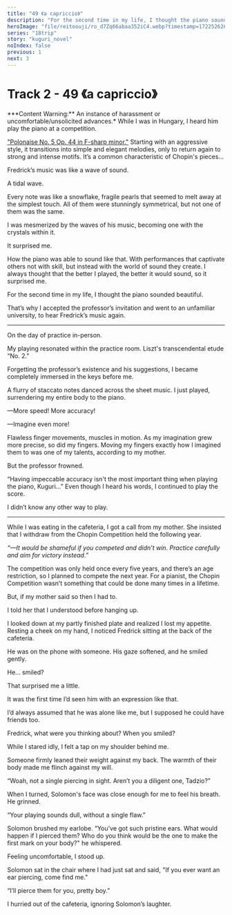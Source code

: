 ```yaml
---
title: "49 《a capriccio》"
description: "For the second time in my life, I thought the piano sounded beautiful..."
heroImage: "file/reitoouji/ro_d7Zq66abaa352iC4.webp?timestamp=1722526268455"
series: "18trip"
story: "kuguri_novel"
noIndex: false
previous: 1
next: 3
---
```



# Track 2 - 49 《a capriccio》

<Narration>
***Content Warning:** An instance of harassment or uncomfortable/unsolicited advances.*
</Narration>

<Narration novel>
While I was in Hungary, I heard him play the piano at a competition.

["Polonaise No. 5 Op. 44 in F-sharp minor."](https://www.youtube.com/watch?v=yqOIssmVIBQ) Starting with an aggressive style, it transitions into simple and elegant melodies, only to return again to strong and intense motifs. It’s a common characteristic of Chopin's pieces...

Fredrick’s music was like a wave of sound.

A tidal wave.

Every note was like a snowflake, fragile pearls that seemed to melt away at the simplest touch.
All of them were stunningly symmetrical, but not one of them was the same.

I was mesmerized by the waves of his music, becoming one with the crystals within it.

It surprised me.

How the piano was able to sound like that.
With performances that captivate others not with skill, but instead with the world of sound they create.
I always thought that the better I played, the better it would sound, so it surprised me.

For the second time in my life,
I thought the piano sounded beautiful.

That’s why I accepted the professor’s invitation and went to an unfamiliar university, to hear Fredrick’s music again.
</Narration>

***

<Narration novel>
On the day of practice in-person.

My playing resonated within the practice room.
Liszt's transcendental etude “No. 2."

Forgetting the professor’s existence and his suggestions, I became completely immersed in the keys before me.

A flurry of staccato notes danced across the sheet music.
I just played, surrendering my entire body to the piano.

—More speed! More accuracy!

—Imagine even more!

Flawless finger movements, muscles in motion. As my imagination grew more precise, so did my fingers.
Moving my fingers exactly how I imagined them to was one of my talents, according to my mother.

But the professor frowned.

“Having impeccable accuracy isn't the most important thing when playing the piano, Kuguri…”
Even though I heard his words, I continued to play the score.

I didn’t know any other way to play.
</Narration>

***

<Narration novel>
While I was eating in the cafeteria, I got a call from my mother.
She insisted that I withdraw from the Chopin Competition held the following year.

*“—It would be shameful if you competed and didn’t win. Practice carefully and aim for victory instead.”*

The competition was only held once every five years, and there’s an age restriction, so I planned to compete the next year.
For a pianist, the Chopin Competition wasn’t something that could be done many times in a lifetime.

But, if my mother said so then I had to.

I told her that I understood before hanging up.

I looked down at my partly finished plate and realized I lost my appetite.
Resting a cheek on my hand, I noticed Fredrick sitting at the back of the cafeteria.

He was on the phone with someone. His gaze softened, and he smiled gently.

He… smiled?

That surprised me a little.

It was the first time I’d seen him with an expression like that.

I’d always assumed that he was alone like me, but I supposed he could have friends too.

Fredrick, what were you thinking about? When you smiled?

While I stared idly, I felt a tap on my shoulder behind me.

Someone firmly leaned their weight against my back.
The warmth of their body made me flinch against my will.

“Woah, not a single piercing in sight. Aren’t you a diligent one, Tadzio?”

When I turned, Solomon's face was close enough for me to feel his breath.
He grinned.

“Your playing sounds dull, without a single flaw.”

Solomon brushed my earlobe. “You’ve got such pristine ears. What would happen if I pierced them? Who do you think would be the one to make the first mark on your body?" he whispered.

Feeling uncomfortable, I stood up.

Solomon sat in the chair where I had just sat and said, "If you ever want an ear piercing, come find me."

“I’ll pierce them for you, pretty boy.”

I hurried out of the cafeteria, ignoring Solomon’s laughter.
</Narration>